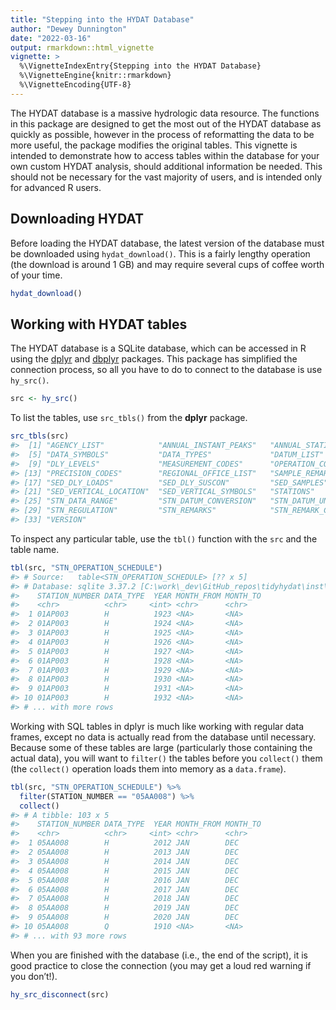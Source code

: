 ```yaml
---
title: "Stepping into the HYDAT Database"
author: "Dewey Dunnington"
date: "2022-03-16"
output: rmarkdown::html_vignette
vignette: >
  %\VignetteIndexEntry{Stepping into the HYDAT Database}
  %\VignetteEngine{knitr::rmarkdown}
  %\VignetteEncoding{UTF-8}
---
```




The HYDAT database is a massive hydrologic data resource. The functions in this package are designed to get the most out of the HYDAT database as quickly as possible, however in the process of reformatting the data to be more useful, the package modifies the original tables. This vignette is intended to demonstrate how to access tables within the database for your own custom HYDAT analysis, should additional information be needed. This should not be necessary for the vast majority of users, and is intended only for advanced R users.

## Downloading HYDAT

Before loading the HYDAT database, the latest version of the database must be downloaded using `hydat_download()`. This is a fairly lengthy operation (the download is around 1 GB) and may require several cups of coffee worth of your time.


```r
hydat_download()
```



## Working with HYDAT tables

The HYDAT database is a SQLite database, which can be accessed in R using the [dplyr](https://dplyr.tidyverse.org/) and [dbplyr](https://dbplyr.tidyverse.org/) packages. This package has simplified the connection process, so all you have to do to connect to the database is use `hy_src()`.


```r
src <- hy_src()
```

To list the tables, use `src_tbls()` from the **dplyr** package.


```r
src_tbls(src)
#>  [1] "AGENCY_LIST"            "ANNUAL_INSTANT_PEAKS"   "ANNUAL_STATISTICS"      "CONCENTRATION_SYMBOLS" 
#>  [5] "DATA_SYMBOLS"           "DATA_TYPES"             "DATUM_LIST"             "DLY_FLOWS"             
#>  [9] "DLY_LEVELS"             "MEASUREMENT_CODES"      "OPERATION_CODES"        "PEAK_CODES"            
#> [13] "PRECISION_CODES"        "REGIONAL_OFFICE_LIST"   "SAMPLE_REMARK_CODES"    "SED_DATA_TYPES"        
#> [17] "SED_DLY_LOADS"          "SED_DLY_SUSCON"         "SED_SAMPLES"            "SED_SAMPLES_PSD"       
#> [21] "SED_VERTICAL_LOCATION"  "SED_VERTICAL_SYMBOLS"   "STATIONS"               "STN_DATA_COLLECTION"   
#> [25] "STN_DATA_RANGE"         "STN_DATUM_CONVERSION"   "STN_DATUM_UNRELATED"    "STN_OPERATION_SCHEDULE"
#> [29] "STN_REGULATION"         "STN_REMARKS"            "STN_REMARK_CODES"       "STN_STATUS_CODES"      
#> [33] "VERSION"
```

To inspect any particular table, use the `tbl()` function with the `src` and the table name.


```r
tbl(src, "STN_OPERATION_SCHEDULE")
#> # Source:   table<STN_OPERATION_SCHEDULE> [?? x 5]
#> # Database: sqlite 3.37.2 [C:\work\_dev\GitHub_repos\tidyhydat\inst\test_db\tinyhydat.sqlite3]
#>    STATION_NUMBER DATA_TYPE  YEAR MONTH_FROM MONTH_TO
#>    <chr>          <chr>     <int> <chr>      <chr>   
#>  1 01AP003        H          1923 <NA>       <NA>    
#>  2 01AP003        H          1924 <NA>       <NA>    
#>  3 01AP003        H          1925 <NA>       <NA>    
#>  4 01AP003        H          1926 <NA>       <NA>    
#>  5 01AP003        H          1927 <NA>       <NA>    
#>  6 01AP003        H          1928 <NA>       <NA>    
#>  7 01AP003        H          1929 <NA>       <NA>    
#>  8 01AP003        H          1930 <NA>       <NA>    
#>  9 01AP003        H          1931 <NA>       <NA>    
#> 10 01AP003        H          1932 <NA>       <NA>    
#> # ... with more rows
```

Working with SQL tables in dplyr is much like working with regular data frames, except no data is actually read from the database until necessary. Because some of these tables are large (particularly those containing the actual data), you will want to `filter()` the tables before you `collect()` them (the `collect()` operation loads them into memory as a `data.frame`).


```r
tbl(src, "STN_OPERATION_SCHEDULE") %>%
  filter(STATION_NUMBER == "05AA008") %>%
  collect()
#> # A tibble: 103 x 5
#>    STATION_NUMBER DATA_TYPE  YEAR MONTH_FROM MONTH_TO
#>    <chr>          <chr>     <int> <chr>      <chr>   
#>  1 05AA008        H          2012 JAN        DEC     
#>  2 05AA008        H          2013 JAN        DEC     
#>  3 05AA008        H          2014 JAN        DEC     
#>  4 05AA008        H          2015 JAN        DEC     
#>  5 05AA008        H          2016 JAN        DEC     
#>  6 05AA008        H          2017 JAN        DEC     
#>  7 05AA008        H          2018 JAN        DEC     
#>  8 05AA008        H          2019 JAN        DEC     
#>  9 05AA008        H          2020 JAN        DEC     
#> 10 05AA008        Q          1910 <NA>       <NA>    
#> # ... with 93 more rows
```

When you are finished with the database (i.e., the end of the script), it is good practice to close the connection (you may get a loud red warning if you don't!).


```r
hy_src_disconnect(src)
```


